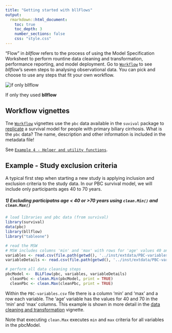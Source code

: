 ```yaml
---
title: "Getting started with bllFlows"
output: 
  rmarkdown::html_document:
    toc: true 
    toc_depth: 3
    number_sections: false
    css: "style.css"
---
```

“Flow” in _bllflow_ refers to the process of using the Model Specification Worksheet to perform rountine data cleaning and transformation, performance reporting, and model deployment. Go to [`Workflow`](a_workflow.html) to see _bllflow_'s seven steps to analysing observational data. You can pick and choose to use any steps that 
fit your own workflow.

<div class="image">
  <img src="../reference/figures/coding.png" alt="if only bllflow" />
  <div class="img_caption">
  <p>If only they used <b>bllflow</b></p>
  </div>
</div>

## Workflow vignettes
Tne [`Workflow`](a_workflow.html) vignettes use the `pbc` data available in the `suvival` package to [replicate](https://www.ncbi.nlm.nih.gov/pubmed/2737595) a survival model for people with primary biliary cirrhosis.  What is the `pbc` data? The name, description and other information is included in the metadata file! 

See [`Example 4 - Helper and utility functions`](i_helper_functions.html). 

## Example - Study exclusion criteria
A typical first step when starting a new study is applying inclusion and exclusion criteria to the study data. In our PBC survival model, we will include only participants ages 40 to 70 years.

##### 1) Excluding participatns age < 40 or >70 years using `clean.Min()` and `clean.Max()`
```r
# load libraries and pbc data (from survival)
library(survival)
data(pbc)
library(bllflow)
library("tableone")

# read the MSW
# MSW includes columns 'min' and 'max' with rows for 'age' values 40 and 70.
variables <- read.csv(file.path(getwd(), '../inst/extdata/PBC-variables.csv'))
variableDetails <- read.csv(file.path(getwd(), '../inst/extdata/PBC-variableDetails.csv'))

# perform all data cleaning steps
pbcModel <-  BLLFlow(pbc, variables, variableDetails)
  cleanPbc <- clean.Min(pbcModel, print = TRUE)
  cleanPbc <- clean.Max(cleanPbc, print = TRUE)
```
Within the `PBC-variables.csv` file there is a column 'min' and 'max' and a row each variable. The 'age' variable has the values for 40 and 70 in the 'min' and 'max' columns. This example is shown in more detail in the [data cleaning and transformation](d_clean_data.Rmd) vignette. 

Note that executing `clean.Max` executes `min` and `max` criteria for all variables in the pbcModel.
